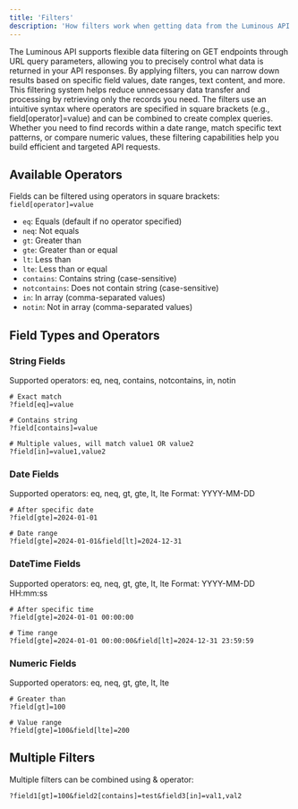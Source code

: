 ```yaml
---
title: 'Filters'
description: 'How filters work when getting data from the Luminous API'
---
```


The Luminous API supports flexible data filtering on GET endpoints through URL query parameters,
allowing you to precisely control what data is returned in your API responses. By applying filters,
you can narrow down results based on specific field values, date ranges, text content, and more.
This filtering system helps reduce unnecessary data transfer and processing by retrieving only
the records you need. The filters use an intuitive syntax where operators are specified in
square brackets (e.g., field[operator]=value) and can be combined to create complex queries.
Whether you need to find records within a date range, match specific text patterns,
or compare numeric values, these filtering capabilities help you build efficient and targeted API requests.

## Available Operators

Fields can be filtered using operators in square brackets: `field[operator]=value`

  - `eq`: Equals (default if no operator specified)
  - `neq`: Not equals
  - `gt`: Greater than
  - `gte`: Greater than or equal
  - `lt`: Less than
  - `lte`: Less than or equal
  - `contains`: Contains string (case-sensitive)
  - `notcontains`: Does not contain string (case-sensitive)
  - `in`: In array (comma-separated values)
  - `notin`: Not in array (comma-separated values)

## Field Types and Operators

### String Fields
Supported operators: eq, neq, contains, notcontains, in, notin
  ```
  # Exact match
  ?field[eq]=value

  # Contains string
  ?field[contains]=value

  # Multiple values, will match value1 OR value2
  ?field[in]=value1,value2
  ```

### Date Fields
Supported operators: eq, neq, gt, gte, lt, lte
Format: YYYY-MM-DD
  ```
  # After specific date
  ?field[gte]=2024-01-01

  # Date range
  ?field[gte]=2024-01-01&field[lt]=2024-12-31
  ```

### DateTime Fields
Supported operators: eq, neq, gt, gte, lt, lte
Format: YYYY-MM-DD HH:mm:ss
  ```
  # After specific time
  ?field[gte]=2024-01-01 00:00:00

  # Time range
  ?field[gte]=2024-01-01 00:00:00&field[lt]=2024-12-31 23:59:59
  ```

### Numeric Fields
Supported operators: eq, neq, gt, gte, lt, lte
  ```
  # Greater than
  ?field[gt]=100

  # Value range
  ?field[gte]=100&field[lte]=200
  ```

## Multiple Filters

Multiple filters can be combined using & operator:
  ```
  ?field1[gt]=100&field2[contains]=test&field3[in]=val1,val2
  ```